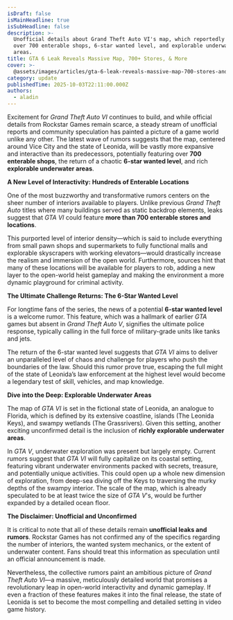 ```yaml
---
isDraft: false
isMainHeadline: true
isSubHeadline: false
description: >-
  Unofficial details about Grand Theft Auto VI's map, which reportedly features
  over 700 enterable shops, 6-star wanted level, and explorable underwater
  areas.
title: GTA 6 Leak Reveals Massive Map, 700+ Stores, & More
cover: >-
  @assets/images/articles/gta-6-leak-reveals-massive-map-700-stores-and-more/cover.png
category: update
publishedTime: 2025-10-03T22:11:00.000Z
authors:
  - aladin
---
```

Excitement for *Grand Theft Auto VI* continues to build, and while official details from Rockstar Games remain scarce, a steady stream of unofficial reports and community speculation has painted a picture of a game world unlike any other. The latest wave of rumors suggests that the map, centered around Vice City and the state of Leonida, will be vastly more expansive and interactive than its predecessors, potentially featuring over **700 enterable shops**, the return of a chaotic **6-star wanted level**, and rich **explorable underwater areas**.

**A New Level of Interactivity: Hundreds of Enterable Locations**

One of the most buzzworthy and transformative rumors centers on the sheer number of interiors available to players. Unlike previous *Grand Theft Auto* titles where many buildings served as static backdrop elements, leaks suggest that *GTA VI* could feature **more than 700 enterable stores and locations**.

This purported level of interior density—which is said to include everything from small pawn shops and supermarkets to fully functional malls and explorable skyscrapers with working elevators—would drastically increase the realism and immersion of the open world. Furthermore, sources hint that many of these locations will be available for players to rob, adding a new layer to the open-world heist gameplay and making the environment a more dynamic playground for criminal activity.

**The Ultimate Challenge Returns: The 6-Star Wanted Level**

For longtime fans of the series, the news of a potential **6-star wanted level** is a welcome rumor. This feature, which was a hallmark of earlier *GTA* games but absent in *Grand Theft Auto V*, signifies the ultimate police response, typically calling in the full force of military-grade units like tanks and jets.

The return of the 6-star wanted level suggests that *GTA VI* aims to deliver an unparalleled level of chaos and challenge for players who push the boundaries of the law. Should this rumor prove true, escaping the full might of the state of Leonida’s law enforcement at the highest level would become a legendary test of skill, vehicles, and map knowledge.

**Dive into the Deep: Explorable Underwater Areas**

The map of *GTA VI* is set in the fictional state of Leonida, an analogue to Florida, which is defined by its extensive coastline, islands (The Leonida Keys), and swampy wetlands (The Grassrivers). Given this setting, another exciting unconfirmed detail is the inclusion of **richly explorable underwater areas**.

In *GTA V*, underwater exploration was present but largely empty. Current rumors suggest that *GTA VI* will fully capitalize on its coastal setting, featuring vibrant underwater environments packed with secrets, treasure, and potentially unique activities. This could open up a whole new dimension of exploration, from deep-sea diving off the Keys to traversing the murky depths of the swampy interior. The scale of the map, which is already speculated to be at least twice the size of *GTA V*'s, would be further expanded by a detailed ocean floor.

**The Disclaimer: Unofficial and Unconfirmed**

It is critical to note that all of these details remain **unofficial leaks and rumors**. Rockstar Games has not confirmed any of the specifics regarding the number of interiors, the wanted system mechanics, or the extent of underwater content. Fans should treat this information as speculation until an official announcement is made.

Nevertheless, the collective rumors paint an ambitious picture of *Grand Theft Auto VI*—a massive, meticulously detailed world that promises a revolutionary leap in open-world interactivity and dynamic gameplay. If even a fraction of these features makes it into the final release, the state of Leonida is set to become the most compelling and detailed setting in video game history.

